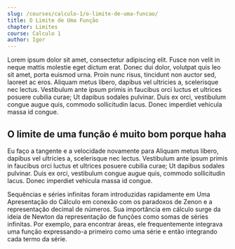 ```yaml
---
slug: /courses/calculo-1/o-limite-de-uma-funcao/
title: O Limite de Uma Função
chapter: Limites
course: Calculo 1
author: Igor
---
```


Lorem ipsum dolor sit amet, consectetur adipiscing elit. Fusce non velit in neque mattis molestie eget dictum erat. Donec dui dolor, volutpat quis leo sit amet, porta euismod urna. Proin nunc risus, tincidunt non auctor sed, laoreet ac eros. Aliquam metus libero, dapibus vel ultricies a, scelerisque nec lectus. Vestibulum ante ipsum primis in faucibus orci luctus et ultrices posuere cubilia curae; Ut dapibus sodales pulvinar. Duis ex orci, vestibulum congue augue quis, commodo sollicitudin lacus. Donec imperdiet vehicula massa id congue.

## O limite de uma função é muito bom porque haha

Eu faço a tangente e a velocidade novamente para  Aliquam metus libero, dapibus vel ultricies a, scelerisque nec lectus. Vestibulum ante ipsum primis in faucibus orci luctus et ultrices posuere cubilia curae; Ut dapibus sodales pulvinar. Duis ex orci, vestibulum congue augue quis, commodo sollicitudin lacus. Donec imperdiet vehicula massa id congue.

Sequências e séries infinitas foram introduzidas rapidamente em Uma Apresentação do Cálculo em conexão com os paradoxos de Zenon e a representação decimal de números. Sua importância em cálculo surge da ideia de Newton da representação de funções como somas de séries infinitas. Por exemplo, para encontrar áreas, ele frequentemente integrava uma função expressando-a primeiro como uma série e então integrando cada termo da série.
